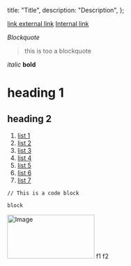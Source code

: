   title: "Title",
  description: "Description",
};

[link external link](https://example.com) [Internal link](#/projects)

_Blockquote_
> this is too a blockquote

<Callout emoji="😎" text="Callout" />

*italic*
**bold**

# heading 1
## heading 2

1. [list 1](/)
1. [list 2](/)
1. [list 3](/)
1. [list 4](/)
1. [list 5](/)
1. [list 6](/)
1. [list 7](/)





```
// This is a code block
```
` block `



<Image link="/images/file.svg" alt="Image" height="100" width="200" />

<FootNotes>
  <FootNote id="1">f1</FootNote>
  <FootNote id="2">f2</FootNote>
</FootNotes>